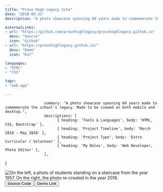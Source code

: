 ```yaml
---
title: "Provo High Legacy Site"
date: "2018-05-31"
description: "A photo showcase spanning 60 years made to commemorate the school's legacy."

externalLinks:
- url: "https://github.com/provohighlegacy/provohighlegacy.github.io"
  desc: "Source"
  icon: "Github"
- url: "https://provohighlegacy.github.io/"
  desc: "Demo"
  icon: "Ext"

languages:
- "HTML"
- "CSS"

tags:
- "web-app"

---
```


					  summary: "A photo showcase spanning 60 years made to commemorate the school's legacy. Made to be viewed on both mobile and desktop.",
					  descriptions: [
							{ heading: 'Tools & Languages', body: 'HTML, CSS, Bootstrap' },
							{ heading: 'Project Timeline', body: 'March 2018 - May 2018' },
							{ heading: 'Project Type', body: 'Extra Curricular / Volunteer' },
							{ heading: 'My Roles', body: 'Web Developer, Photo Editor' },
					  ],
}



<TwoColumn vars={vars} centerRightCol="true">

<img className="mt-10" src={photo} alt="On the left, a photo of students standing on a staircase from the year 1957. On the right, the photo re-created in the year 2018."/>

<div className="flex justify-center gap-x-6 mt-6">

<a href="https://github.com/provohighlegacy/provohighlegacy.github.io">
<button className="btn btn-outline">
Source Code
</button>
</a>

<a href="https://provohighlegacy.github.io/">
<button className="btn btn-outline">
Demo Link
</button>
</a>

</div>

</TwoColumn>


<div className="divider py-4" />


<div className="max-w-3xl mx-auto">
<ProseWrapper>



</ProseWrapper>
</div>